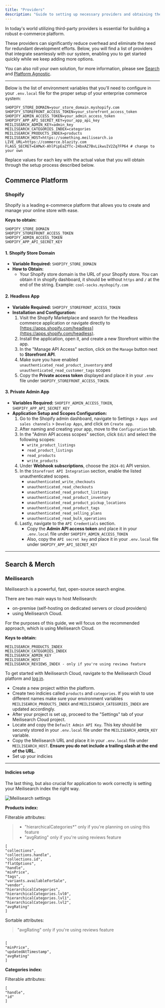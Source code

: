 ```yaml
---
title: "Providers"
description: "Guide to setting up necessary providers and obtaining their API keys."
---
```


In today's world utilizing third-party providers is essential for building a robust e-commerce platform.

These providers can significantly reduce overhead and eliminate the need for redundant development efforts. Below, you will find a list of providers that integrate seamlessly with our system, enabling you to get started quickly while we keep adding more options.

You can also roll your own solution, for more information, please see [Search](/features/filtering) and [Platform Agnostic](/features/platform-agnostic).

---

Below is the list of environment variables that you'll need to configure in your `.env.local` file for the proper setup of your enterprise commerce system:

```plaintext
SHOPIFY_STORE_DOMAIN=your_store_domain.myshopify.com
SHOPIFY_STOREFRONT_ACCESS_TOKEN=your_storefront_access_token
SHOPIFY_ADMIN_ACCESS_TOKEN=your_admin_access_token
SHOPIFY_APP_API_SECRET_KEY=your_app_api_key
MEILISEARCH_ADMIN_KEY=admin_key
MEILISEARCH_CATEGORIES_INDEX=categories
MEILISEARCH_PRODUCTS_INDEX=products
MEILISEARCH_HOST=https://something.meilisearch.io
LIVE_URL=https://commerce.blazity.com
FLAGS_SECRET=EAMwX-AhlPipEaZfTc-24bxAZ7BvLikwuIV2Zq7FP64 # change to your own
```

Replace values for each key with the actual value that you will obtain through the setup process described below.

## Commerce Platform

### Shopify

Shopify is a leading e-commerce platform that allows you to create and manage your online store with ease.

**Keys to obtain:**

```
SHOPIFY_STORE_DOMAIN
SHOPIFY_STOREFRONT_ACCESS_TOKEN
SHOPIFY_ADMIN_ACCESS_TOKEN
SHOPIFY_APP_API_SECRET_KEY
```


#### 1. Shopify Store Domain

- **Variable Required:** `SHOPIFY_STORE_DOMAIN`
- **How to Obtain:**
  - Your Shopify store domain is the URL of your Shopify store. You can obtain it in shopify dashboard, it should be without `https` and `/` at the end of the string. Example: `cool-socks.myshopify.com`

#### 2. Headless App

- **Variable Required:** `SHOPIFY_STOREFRONT_ACCESS_TOKEN`
- **Installation and Configuration:**
  1. Visit the Shopify Marketplace and search for the Headless commerce application or navigate directly to [https://apps.shopify.com/headless](https://apps.shopify.com/headless).
  2. Install the application, open it, and create a new Storefront within the app.
  3. In the "Manage API Access" section, click on the `Manage` button next to **Storefront API**.
  4. Make sure you have enabled `unauthenticated_read_product_inventory` and `unauthenticated_read_customer_tags` scopes
  5. Copy the **Private access token** displayed and place it in your `.env` file under `SHOPIFY_STOREFRONT_ACCESS_TOKEN`.

#### 3. Private Admin App

- **Variables Required:** `SHOPIFY_ADMIN_ACCESS_TOKEN`, `SHOPIFY_APP_API_SECRET_KEY`
- **Application Setup and Scopes Configuration:**
  1. Go to the Shopify admin dashboard, navigate to Settings > `Apps and sales channels` > `Develop Apps`, and click on `Create app`.
  2. After naming and creating your app, move to the `Configuration` tab.
  3. In the "Admin API access scopes" section, click `Edit` and select the following scopes:
     - `write_product_listings`
     - `read_product_listings`
     - `read_products`
     - `write_products`
  4. Under **Webhook subscriptions**, choose the `2024-01` API version.
  5. In the `Storefront API Integration` section, enable the listed unauthenticated scopes.
     - `unauthenticated_write_checkouts`
     - `unauthenticated_read_checkouts`
     - `unauthenticated_read_product_listings`
     - `unauthenticated_read_product_inventory`
     - `unauthenticated_read_product_pickup_locations`
     - `unauthenticated_read_product_tags`
     - `unauthenticated_read_selling_plans`
     - `unauthenticated_read_bulk_operations`
  6. Lastly, navigate to the `API Credentials` section.
     - Copy the **Admin API access token** and place it in your `.env.local` file under `SHOPIFY_ADMIN_ACCESS_TOKEN`
     - Also, copy the `API secret key` and place it in your `.env.local` file under `SHOPIFY_APP_API_SECRET_KEY`

---

## Search & Merch

### Meilisearch

Meilisearch is a powerful, fast, open-source search engine. 

There are two main ways to host Meilisearch: 

- on-premise (self-hosting on dedicated servers or cloud providers)
- using Meilisearch Cloud.

For the purposes of this guide, we will focus on the recommended approach, which is using Meilisearch Cloud.

**Keys to obtain:**

```
MEILISEARCH_PRODUCTS_INDEX
MEILISEARCH_CATEGORIES_INDEX
MEILISEARCH_ADMIN_KEY
MEILISEARCH_HOST
MEILISEARCH_REVIEWS_INDEX - only if you're using reviews feature
```

To get started with Meilisearch Cloud, navigate to the Meilisearch Cloud platform and [log in](https://cloud.meilisearch.com/).

- Create a new project within the platform.
- Create two indicies called `products` and `categories`. If you wish to use different names make sure your environment variables `MEILISEARCH_PRODUCTS_INDEX` and `MEILISEARCH_CATEGORIES_INDEX` are updated accordingly.
- After your project is set up, proceed to the "Settings" tab of your Meilisearch Cloud project.
- Locate and copy the `Default Admin API Key`. This key should be securely stored in your `.env.local` file under the `MEILISEARCH_ADMIN_KEY` variable.
- Copy the Meilisearch URL and place it in your `.env.local` file under `MEILISEARCH_HOST`. **Ensure you do not include a trailing slash at the end of the URL.**
- Set up your indicies

---

#### Indicies setup

The last thing, but also crucial for application to work correctly is setting your Meilisearch index the right way.

<Frame>
  <img className="block" src="/images/meilisearch-settings.png" alt="Meilisearch settings" />
</Frame>

**Products index:**

Filterable attributes:

> - "hierarchicalCategories*" only if you're planning on using this feature
> - "avgRating" only if you're using reviews feature


 ```
[
"collections",
"collections.handle",
"collections.id",
"flatOptions",
"handle",
"minPrice",
"tags",
"variants.availableForSale",
"vendor",
"hierarchicalCategories",
"hierarchicalCategories.lvl0",
"hierarchicalCategories.lvl1",
"hierarchicalCategories.lvl2",
"avgRating"
]
```

Sortable attributes:

> "avgRating" only if you're using reviews feature

```

[
"minPrice",
"updatedAtTimestamp",
"avgRating"
]

```

**Categories index:**

Filterable attributes:


 ```
[
"handle",
"id"
]
```
